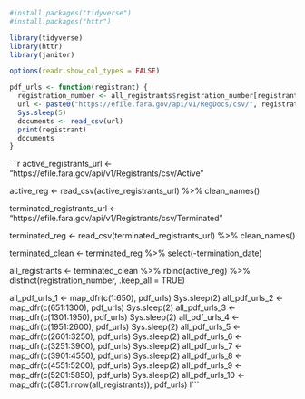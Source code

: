 

```r
#install.packages("tidyverse")
#install.packages("httr")

library(tidyverse)
library(httr)
library(janitor)

options(readr.show_col_types = FALSE)
```

```r

pdf_urls <- function(registrant) {
  registration_number <- all_registrants$registration_number[registrant]
  url <- paste0("https://efile.fara.gov/api/v1/RegDocs/csv/", registration_number)
  Sys.sleep(5)
  documents <- read_csv(url)
  print(registrant)
  documents
}

```

```r
active_registrants_url <- "https://efile.fara.gov/api/v1/Registrants/csv/Active"

active_reg <- read_csv(active_registrants_url) %>% 
  clean_names()

terminated_registrants_url <- "https://efile.fara.gov/api/v1/Registrants/csv/Terminated"

terminated_reg <- read_csv(terminated_registrants_url) %>% 
  clean_names()

terminated_clean <- terminated_reg %>% 
  select(-termination_date)

all_registrants <- terminated_clean %>% 
  rbind(active_reg) %>% 
  distinct(registration_number, .keep_all = TRUE)

all_pdf_urls_1 <- map_dfr(c(1:650), pdf_urls)
Sys.sleep(2)
all_pdf_urls_2 <- map_dfr(c(651:1300), pdf_urls)
Sys.sleep(2)
all_pdf_urls_3 <- map_dfr(c(1301:1950), pdf_urls)
Sys.sleep(2)
all_pdf_urls_4 <- map_dfr(c(1951:2600), pdf_urls)
Sys.sleep(2)
all_pdf_urls_5 <- map_dfr(c(2601:3250), pdf_urls)
Sys.sleep(2)
all_pdf_urls_6 <- map_dfr(c(3251:3900), pdf_urls)
Sys.sleep(2)
all_pdf_urls_7 <- map_dfr(c(3901:4550), pdf_urls)
Sys.sleep(2)
all_pdf_urls_8 <- map_dfr(c(4551:5200), pdf_urls)
Sys.sleep(2)
all_pdf_urls_9 <- map_dfr(c(5201:5850), pdf_urls)
Sys.sleep(2)
all_pdf_urls_10 <- map_dfr(c(5851:nrow(all_registrants)), pdf_urls)
l```

